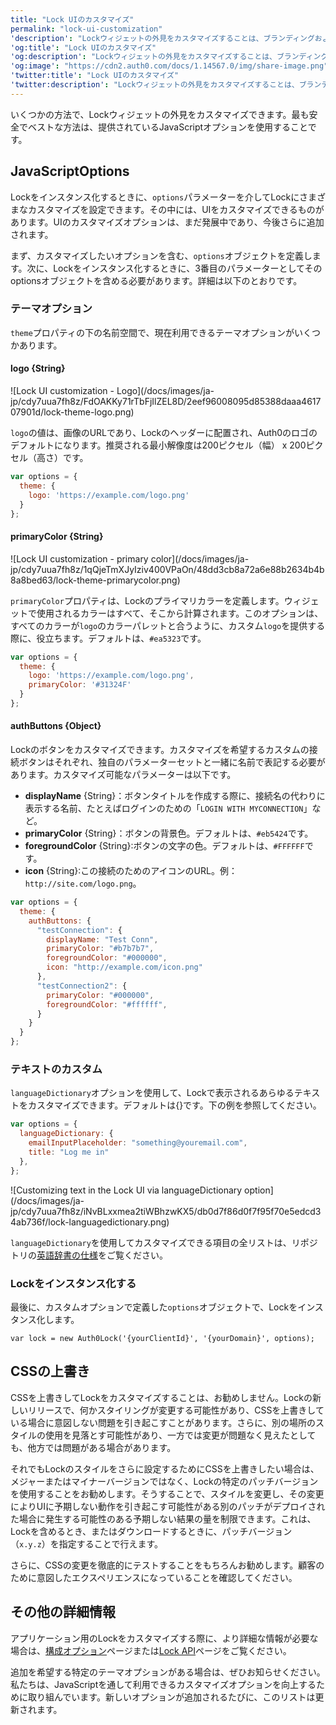 ---
title: "Lock UIのカスタマイズ"
permalink: "lock-ui-customization"
'description': "Lockウィジェットの外見をカスタマイズすることは、ブランディングおよびまとまりのあるUIを確立するために重要です。このリソースは、プロジェクトにLockを実装しながら、これを行う方法に焦点を合わせます。"
'og:title': "Lock UIのカスタマイズ"
'og:description': "Lockウィジェットの外見をカスタマイズすることは、ブランディングおよびまとまりのあるUIを確立するために重要です。このリソースは、プロジェクトにLockを実装しながら、これを行う方法に焦点を合わせます。"
'og:image': "https://cdn2.auth0.com/docs/1.14567.0/img/share-image.png"
'twitter:title': "Lock UIのカスタマイズ"
'twitter:description': "Lockウィジェットの外見をカスタマイズすることは、ブランディングおよびまとまりのあるUIを確立するために重要です。このリソースは、プロジェクトにLockを実装しながら、これを行う方法に焦点を合わせます。"
---

いくつかの方法で、Lockウィジェットの外見をカスタマイズできます。最も安全でベストな方法は、提供されているJavaScriptオプションを使用することです。

## JavaScriptOptions

Lockをインスタンス化するときに、`options`パラメーターを介してLockにさまざまなカスタマイズを設定できます。その中には、UIをカスタマイズできるものがあります。UIのカスタマイズオプションは、まだ発展中であり、今後さらに追加されます。

まず、カスタマイズしたいオプションを含む、`options`オブジェクトを定義します。次に、Lockをインスタンス化するときに、3番目のパラメーターとしてそのoptionsオブジェクトを含める必要があります。詳細は以下のとおりです。

### テーマオプション

`theme`プロパティの下の名前空間で、現在利用できるテーマオプションがいくつかあります。

#### logo {String}

<Frame>![Lock UI customization - Logo](/docs/images/ja-jp/cdy7uua7fh8z/FdOAKKy71rTbFjIlZEL8D/2eef96008095d85388daaa461707901d/lock-theme-logo.png)</Frame>

`logo`の値は、画像のURLであり、Lockのヘッダーに配置され、Auth0のロゴのデフォルトになります。推奨される最小解像度は200ピクセル（幅） x 200ピクセル（高さ）です。

```javascript lines
var options = {
  theme: {
    logo: 'https://example.com/logo.png'
  }
};
```

#### primaryColor {String}

<Frame>![Lock UI customization - primary color](/docs/images/ja-jp/cdy7uua7fh8z/1qQjeTmXJyIziv400VPaOn/48dd3cb8a72a6e88b2634b4b8a8bed63/lock-theme-primarycolor.png)</Frame>

`primaryColor`プロパティは、Lockのプライマリカラーを定義します。ウィジェットで使用されるカラーはすべて、そこから計算されます。このオプションは、すべてのカラーが`logo`のカラーパレットと合うように、カスタム`logo`を提供する際に、役立ちます。デフォルトは、`#ea5323`です。

```javascript lines
var options = {
  theme: {
    logo: 'https://example.com/logo.png',
    primaryColor: '#31324F'
  }
};
```

#### authButtons {Object}

Lockのボタンをカスタマイズできます。カスタマイズを希望するカスタムの接続ボタンはそれぞれ、独自のパラメーターセットと一緒に名前で表記する必要があります。カスタマイズ可能なパラメーターは以下です。

* **displayName** {String}：ボタンタイトルを作成する際に、接続名の代わりに表示する名前、たとえばログインのための「`LOGIN WITH MYCONNECTION`」など。
* **primaryColor** {String}：ボタンの背景色。デフォルトは、`#eb5424`です。
* **foregroundColor** {String}:ボタンの文字の色。デフォルトは、`#FFFFFF`です。
* **icon** {String}:この接続のためのアイコンのURL。例：`http://site.com/logo.png`。

```javascript lines
var options = {
  theme: {
    authButtons: {
      "testConnection": {
        displayName: "Test Conn",
        primaryColor: "#b7b7b7",
        foregroundColor: "#000000",
        icon: "http://example.com/icon.png"
      },
      "testConnection2": {
        primaryColor: "#000000",
        foregroundColor: "#ffffff",
      }
    }
  }
};
```

### テキストのカスタム

`languageDictionary`オプションを使用して、Lockで表示されるあらゆるテキストをカスタマイズできます。デフォルトは{}です。下の例を参照してください。

```javascript lines
var options = {
  languageDictionary: {
    emailInputPlaceholder: "something@youremail.com",
    title: "Log me in"
  },
};
```

<Frame>![Customizing text in the Lock UI via languageDictionary option](/docs/images/ja-jp/cdy7uua7fh8z/iNvBLxxmea2tiWBhzwKX5/db0d7f86d0f7f95f70e5edcd34ab736f/lock-languagedictionary.png)</Frame>

`languageDictionary`を使用してカスタマイズできる項目の全リストは、リポジトリの[英語辞書の仕様](https://github.com/auth0/lock/blob/master/src/i18n/en.js)をご覧ください。

### Lockをインスタンス化する

最後に、カスタムオプションで定義した`options`オブジェクトで、Lockをインスタンス化します。

`var lock = new Auth0Lock('{yourClientId}', '{yourDomain}', options);`

## CSSの上書き

CSSを上書きしてLockをカスタマイズすることは、お勧めしません。Lockの新しいリリースで、何かスタイリングが変更する可能性があり、CSSを上書きしている場合に意図しない問題を引き起こすことがあります。さらに、別の場所のスタイルの使用を見落とす可能性があり、一方では変更が問題なく見えたとしても、他方では問題がある場合があります。

それでもLockのスタイルをさらに設定するためにCSSを上書きしたい場合は、メジャーまたはマイナーバージョンではなく、Lockの特定のパッチバージョンを使用することをお勧めします。そうすることで、スタイルを変更し、その変更によりUIに予期しない動作を引き起こす可能性がある別のパッチがデプロイされた場合に発生する可能性のある予期しない結果の量を制限できます。これは、Lockを含めるとき、またはダウンロードするときに、パッチバージョン（`x.y.z`）を指定することで行えます。

さらに、CSSの変更を徹底的にテストすることをもちろんお勧めします。顧客のために意図したエクスペリエンスになっていることを確認してください。

## その他の詳細情報

アプリケーション用のLockをカスタマイズする際に、より詳細な情報が必要な場合は、[構成オプション](/docs/ja-jp/libraries/lock/lock-configuration)ページまたは[Lock API](/docs/ja-jp/libraries/lock/lock-api-reference)ページをご覧ください。

追加を希望する特定のテーマオプションがある場合は、ぜひお知らせください。私たちは、JavaScriptを通して利用できるカスタマイズオプションを向上するために取り組んでいます。新しいオプションが追加されるたびに、このリストは更新されます。